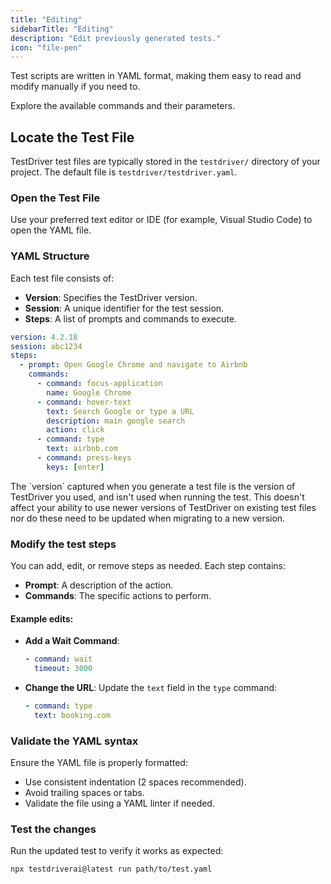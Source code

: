 ```yaml
---
title: "Editing"
sidebarTitle: "Editing"
description: "Edit previously generated tests."
icon: "file-pen"
---
```



Test scripts are written in YAML format, making them easy to read and modify manually if you need to.

<YmlWarning />

<Card title="Commands Reference" icon="link" href="/commands/assert">
  Explore the available commands and their parameters.
</Card>

## Locate the Test File

TestDriver test files are typically stored in the `testdriver/` directory of your project. The default file is `testdriver/testdriver.yaml`.

### Open the Test File

Use your preferred text editor or IDE (for example, Visual Studio Code) to open the YAML file.

### YAML Structure

Each test file consists of:

- **Version**: Specifies the TestDriver version.
- **Session**: A unique identifier for the test session.
- **Steps**: A list of prompts and commands to execute.

```yaml testfile.yaml
version: 4.2.18
session: abc1234
steps:
  - prompt: Open Google Chrome and navigate to Airbnb
    commands:
      - command: focus-application
        name: Google Chrome
      - command: hover-text
        text: Search Google or type a URL
        description: main google search
        action: click
      - command: type
        text: airbnb.com
      - command: press-keys
        keys: [enter]
```

<Tip>
  The `version` captured when you generate a test file is the version of
  TestDriver you used, and isn't used when running the test. This doesn't affect
  your ability to use newer versions of TestDriver on existing test files nor do
  these need to be updated when migrating to a new version.
</Tip>

### Modify the test steps

You can add, edit, or remove steps as needed. Each step contains:

- **Prompt**: A description of the action.
- **Commands**: The specific actions to perform.

#### Example edits:

- **Add a Wait Command**:

  ```yaml
  - command: wait
    timeout: 3000
  ```

- **Change the URL**:
  Update the `text` field in the `type` command:

  ```yaml
  - command: type
    text: booking.com
  ```

### Validate the YAML syntax

Ensure the YAML file is properly formatted:

- Use consistent indentation (2 spaces recommended).
- Avoid trailing spaces or tabs.
- Validate the file using a YAML linter if needed.

### Test the changes

Run the updated test to verify it works as expected:

```bash
npx testdriverai@latest run path/to/test.yaml
```
